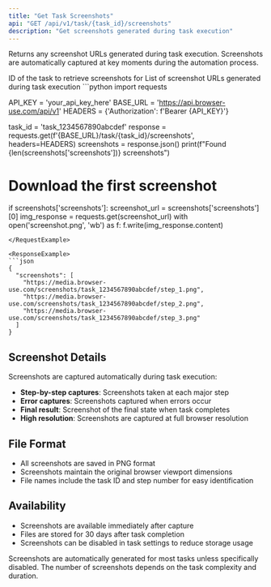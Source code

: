 ```yaml
---
title: "Get Task Screenshots"
api: "GET /api/v1/task/{task_id}/screenshots"
description: "Get screenshots generated during task execution"
---
```


Returns any screenshot URLs generated during task execution. Screenshots are automatically captured at key moments during the automation process.

<ParamField path="task_id" type="string" required>
  ID of the task to retrieve screenshots for
</ParamField>

<ResponseField name="screenshots" type="array">
  List of screenshot URLs generated during task execution
</ResponseField>

<RequestExample>
```python
import requests

API_KEY = 'your_api_key_here'
BASE_URL = 'https://api.browser-use.com/api/v1'
HEADERS = {'Authorization': f'Bearer {API_KEY}'}

task_id = 'task_1234567890abcdef'
response = requests.get(f'{BASE_URL}/task/{task_id}/screenshots', headers=HEADERS)
screenshots = response.json()
print(f"Found {len(screenshots['screenshots'])} screenshots")

# Download the first screenshot
if screenshots['screenshots']:
    screenshot_url = screenshots['screenshots'][0]
    img_response = requests.get(screenshot_url)
    with open('screenshot.png', 'wb') as f:
        f.write(img_response.content)
```
</RequestExample>

<ResponseExample>
```json
{
  "screenshots": [
    "https://media.browser-use.com/screenshots/task_1234567890abcdef/step_1.png",
    "https://media.browser-use.com/screenshots/task_1234567890abcdef/step_2.png",
    "https://media.browser-use.com/screenshots/task_1234567890abcdef/step_3.png"
  ]
}
```
</ResponseExample>

## Screenshot Details

Screenshots are captured automatically during task execution:

- **Step-by-step captures**: Screenshots taken at each major step
- **Error captures**: Screenshots captured when errors occur
- **Final result**: Screenshot of the final state when task completes
- **High resolution**: Screenshots are captured at full browser resolution

## File Format

- All screenshots are saved in PNG format
- Screenshots maintain the original browser viewport dimensions
- File names include the task ID and step number for easy identification

## Availability

- Screenshots are available immediately after capture
- Files are stored for 30 days after task completion
- Screenshots can be disabled in task settings to reduce storage usage

<Note>
Screenshots are automatically generated for most tasks unless specifically disabled. The number of screenshots depends on the task complexity and duration.
</Note> 
